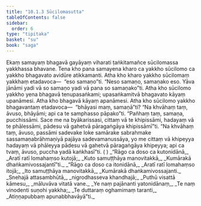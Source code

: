 ```yaml
---
title: "10.1.3 Sūcilomasutta"
tableOfContents: false
sidebar:
  order: 6
type: "tipitaka"
basket: "su"
book: "saga"
---
```



<DynamicBreadcrumb />

<Division number="237" book="saga" bookNo="12" page="208">

<Paragraph number="1459" book="saga">
Ekaṃ samayaṃ bhagavā gayāyaṃ viharati ṭaṅkitamañce sūcilomassa yakkhassa bhavane. Tena kho pana samayena kharo ca yakkho sūcilomo ca yakkho bhagavato avidūre atikkamanti. Atha kho kharo yakkho sūcilomaṃ yakkhaṃ etadavoca—  “eso samaṇo”ti. “Neso samaṇo, samaṇako eso. Yāva jānāmi yadi vā so samaṇo yadi vā pana so samaṇako”ti.
</Paragraph>

<Paragraph number="1460" book="saga">
Atha kho sūcilomo yakkho yena bhagavā tenupasaṅkami; upasaṅkamitvā bhagavato kāyaṃ upanāmesi. Atha kho bhagavā kāyaṃ apanāmesi. Atha kho sūcilomo yakkho bhagavantaṃ etadavoca—  “bhāyasi maṃ, samaṇā”ti? “Na khvāhaṃ taṃ, āvuso, bhāyāmi; api ca te samphasso pāpako”ti. “Pañhaṃ taṃ, samaṇa, pucchissāmi. Sace me na byākarissasi, cittaṃ vā te khipissāmi, hadayaṃ vā te phālessāmi, pādesu vā gahetvā pāragaṅgāya khipissāmī”ti. “Na khvāhaṃ taṃ, āvuso, passāmi sadevake loke samārake sabrahmake sassamaṇabrāhmaṇiyā pajāya sadevamanussāya, yo me cittaṃ vā khipeyya hadayaṃ vā phāleyya pādesu vā gahetvā pāragaṅgāya khipeyya; api ca tvaṃ, āvuso, puccha yadā kaṅkhasī”ti. ( )
</Paragraph>

<Paragraph number="1461" type="verses" book="saga">
_“Rāgo ca doso ca kutonidānā,_  
_Aratī ratī lomahaṃso kutojā;_  
_Kuto samuṭṭhāya manovitakkā,_  
_Kumārakā dhaṅkamivossajantī”ti._  

</Paragraph>

<Paragraph number="1462" type="verses" book="saga">
_“Rāgo ca doso ca itonidānā,_  
_Aratī ratī lomahaṃso itojā;_  
_Ito samuṭṭhāya manovitakkā,_  
_Kumārakā dhaṅkamivossajanti._  

</Paragraph>

<Paragraph number="1463" type="verses" book="saga">
_Snehajā attasambhūtā,_  
_nigrodhasseva khandhajā;_  
_Puthū visattā kāmesu,_  
_māluvāva vitatā vane._  

</Paragraph>

<Paragraph number="1464" type="verses" book="saga">
_Ye naṃ pajānanti yatonidānaṃ,_  
_Te naṃ vinodenti suṇohi yakkha;_  
_Te duttaraṃ oghamimaṃ taranti,_  
_Atiṇṇapubbaṃ apunabbhavāyā”ti._
</Paragraph>
</Division>